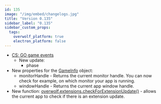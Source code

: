 ```yaml
---
id: 135
image: "/img/embed/changelogs.jpg"
title: "Version 0.135"
sidebar_label: "0.135"
sidebar_custom_props:
  tags:
    overwolf_platform: true
    electron_platform: false
---
```


* [CS: GO game events](/api/live-game-data/deprecated/counter-strike-global-offensive#docsNav)
  * New update:
    * phase
* New properties for the [GameInfo](/api/games#gameinfo-object) object:
  * monitorHandle - Returns the current monitor handle. You can now check for example, on which monitor your app is running.
  * windowHandle - Returns the current app window handle.
* New function: [overwolf.extensions.checkForExtensionUpdate()](/api/extensions#checkforextensionupdatecallback) -  allows the current app to check if there is an extension update.


